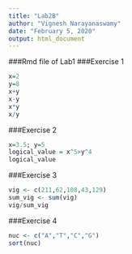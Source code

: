 ```yaml
---
title: "Lab2B"
author: "Vignesh Narayanaswamy"
date: "February 5, 2020"
output: html_document
---
```

###Rmd file of Lab1
###Exercise 1
```r
x=2
y=8
x+y
x-y
x*y
x/y
```

###Exercise 2
```r
x=3.5; y=5
logical_value = x^5>y^4
logical_value
```

###Exercise 3
```r
vig <- c(211,62,108,43,129)
sum_vig <- sum(vig)
vig/sum_vig
```

###Exercise 4
```r
nuc <- c("A","T","C","G")
sort(nuc)
```